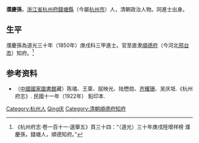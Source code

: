 '''濮慶孫'''，[[浙江省|浙江省]][[杭州府|杭州府]][[錢塘縣|錢塘縣]]（今屬[[杭州市|杭州市]]）人，清朝政治人物。同進士出身。

==生平==
濮慶孫為道光三十年（1850年）庚戌科三甲進士。官至直隶[[順德府|順德府]]（今河北[[邢台市|邢台市]]）知府。<ref>《杭州府志·卷一百十一·選舉五》頁三十四：“（道光）三十年庚戌陸增祥榜 濮慶孫，錢塘人，順德知府。”</ref>

== 参考资料 ==
{{reflist}}

*（[[中國國家圖書館|中國國家圖書館]]藏）陈璚、王棻、屈映光、陆懋勋、[[齐耀珊|齐耀珊]]、吴庆坻.《杭州府志》. 民國十一年（1922年） 鉛印本.

{{道光三十年庚戌科殿試金榜}}

{{Authority control}}

{{DEFAULTSORT:Pu濮}}
[[Category:杭州人|Category:杭州人]]
[[Category:濮姓|Qing庆]]
[[Category:清朝順德府知府|Category:清朝順德府知府]]


{{清朝人物小作品}}